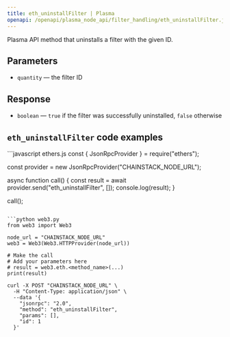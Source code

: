 ```yaml
---
title: eth_uninstallFilter | Plasma
openapi: /openapi/plasma_node_api/filter_handling/eth_uninstallFilter.json POST /be84184cd12967be5a65d06651c60085
---
```


Plasma API method that uninstalls a filter with the given ID.

## Parameters

* `quantity` — the filter ID

## Response

* `boolean` — `true` if the filter was successfully uninstalled, `false` otherwise

## `eth_uninstallFilter` code examples

<CodeGroup>
```javascript ethers.js
const { JsonRpcProvider } = require("ethers");

const provider = new JsonRpcProvider("CHAINSTACK_NODE_URL");

async function call() {
  const result = await provider.send("eth_uninstallFilter", []);
  console.log(result);
}

call();
```

```python web3.py
from web3 import Web3

node_url = "CHAINSTACK_NODE_URL"
web3 = Web3(Web3.HTTPProvider(node_url))

# Make the call
# Add your parameters here
# result = web3.eth.<method_name>(...)
print(result)
```

```shell cURL
curl -X POST "CHAINSTACK_NODE_URL" \
  -H "Content-Type: application/json" \
  --data '{
    "jsonrpc": "2.0",
    "method": "eth_uninstallFilter",
    "params": [],
    "id": 1
  }'
```
</CodeGroup>
